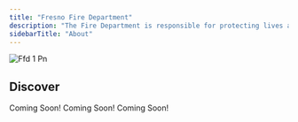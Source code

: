 ```yaml
---
title: "Fresno Fire Department"
description: "The Fire Department is responsible for protecting lives and property through emergency response and fire prevention. Firefighters respond to fires, medical emergencies, hazardous situations, and natural disasters, while also conducting inspections, public education, and community outreach to promote fire safety and preparedness."
sidebarTitle: "About"
---
```


![Ffd 1 Pn](/images/ffd_1.png)

## Discover

<Columns cols={2}>
  <Card title="Leadership" icon="user-police" iconType="duotone" href="/fire/leadership">
    Coming Soon!
  </Card>
  <Card title="Department Ranks" icon="star-shooting" iconType="duotone" href="/fire/department-ranks">
    Coming Soon!
  </Card>
  <Card title="Handbook" icon="book" iconType="duotone" href="/fire/core-values">
    Coming Soon!
  </Card>
  <Card title="Discord Server" icon="discord" iconType="brands" href="https://discord.gg/7NvySKEUAU">
    
  </Card>
</Columns>